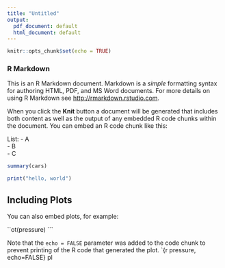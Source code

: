 ```yaml
---
title: "Untitled"
output:
  pdf_document: default
  html_document: default
---
```


```r
knitr::opts_chunk$set(echo = TRUE)
```

### R Markdown

This is an R Markdown document. Markdown is a *simple* formatting syntax for authoring HTML, PDF, and MS Word documents. For more details on using R Markdown see <http://rmarkdown.rstudio.com>.

When you click the **Knit** button a document will be generated that includes both content as well as the output of any embedded R code chunks within the document. You can embed an R code chunk like this:

List:
- A  
- B  
- C  

```r
summary(cars)
```
```r
print("hello, world")
```

## Including Plots

You can also embed plots, for example:

``ot(pressure)
```

Note that the `echo = FALSE` parameter was added to the code chunk to prevent printing of the R code that generated the plot.
`{r pressure, echo=FALSE}
pl